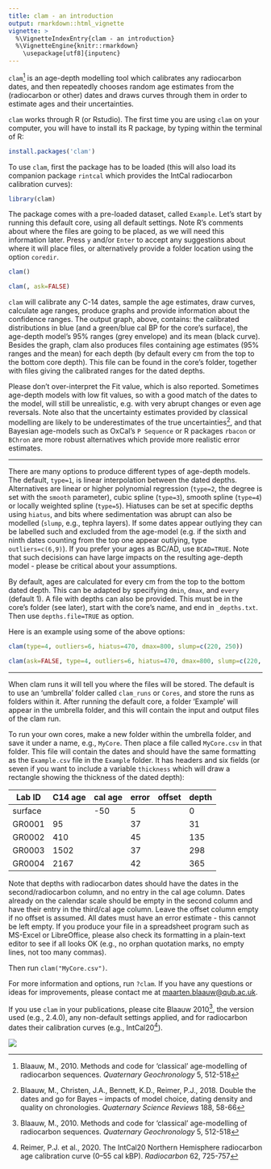 ```yaml
---
title: clam - an introduction
output: rmarkdown::html_vignette
vignette: >
  %\VignetteIndexEntry{clam - an introduction}
  %\VignetteEngine{knitr::rmarkdown}
    \usepackage[utf8]{inputenc}
---
```


`clam`[^1] is an age-depth modelling tool which calibrates any radiocarbon dates, and then repeatedly chooses random age estimates from the (radiocarbon or other) dates and draws curves through them in order to estimate ages and their uncertainties.

`clam` works through R (or Rstudio). The first time you are using `clam` on your computer, you will have to install its R package, by typing within the terminal of R:

```r
install.packages('clam')
``` 

To use `clam`, first the package has to be loaded (this will also load its companion package `rintcal` which provides the IntCal radiocarbon calibration curves):

```r
library(clam)
```

The package comes with a pre-loaded dataset, called `Example`. Let's start by running this default core, using all default settings. Note R's comments about where the files are going to be placed, as we will need this information later. Press `y` and/or `Enter` to accept any suggestions about where it will place files, or alternatively provide a folder location using the option `coredir`.

```r
clam()
```

```r
clam(, ask=FALSE)
```

`clam` will calibrate any C-14 dates, sample the age estimates, draw curves, calculate age ranges, produce graphs and provide information about the confidence ranges. The output graph, above, contains: the calibrated distributions in blue (and a green/blue cal BP for the core's surface), the age-depth model's 95% ranges (grey envelope) and its mean (black curve). Besides the graph, clam also produces files containing age estimates (95% ranges and the mean) for each depth (by default every cm from the top to the bottom core depth). This file can be found in the core's folder, together with files giving the calibrated ranges for the dated depths.

Please don't over-interpret the Fit value, which is also reported. Sometimes age-depth models with low fit values, so with a good match of the dates to the model, will still be unrealistic, e.g. with very abrupt changes or even age reversals. Note also that the uncertainty estimates provided by classical modelling are likely to be underestimates of the true uncertainties[^2], and that Bayesian age-models such as OxCal's `P Sequence` or R packages `rbacon` or `BChron` are more robust alternatives which provide more realistic error estimates.

***

There are many options to produce different types of age-depth models. The default, `type=1`, is linear interpolation between the dated depths. Alternatives are linear or higher polynomial regression (`type=2`, the degree is set with the `smooth` parameter), cubic spline (`type=3`), smooth spline (`type=4`) or locally weighted spline (`type=5`). Hiatuses can be set at specific depths using `hiatus`, and bits where sedimentation was abrupt can also be modelled (`slump`, e.g., tephra layers). If some dates appear outlying they can be labelled such and excluded from the age-model (e.g. if the sixth and ninth dates counting from the top one appear outlying, type `outliers=c(6,9)`). If you prefer your ages as BC/AD, use `BCAD=TRUE`. Note that such decisions can have large impacts on the resulting age-depth model - please be critical about your assumptions.

By default, ages are calculated for every cm from the top to the bottom dated depth. This can be adapted by specifying `dmin`, `dmax`, and `every` (default 1). A file with depths can also be provided. This must be in the core's folder (see later), start with the core's name, and end in `_depths.txt`. Then use `depths.file=TRUE` as option.

Here is an example using some of the above options:

```r
clam(type=4, outliers=6, hiatus=470, dmax=800, slump=c(220, 250))
```

```r
clam(ask=FALSE, type=4, outliers=6, hiatus=470, dmax=800, slump=c(220, 250))
```

***

When clam runs it will tell you where the files will be stored. The default is to use an 'umbrella' folder called `clam_runs` or `Cores`, and store the runs as folders within it. After running the default core, a folder 'Example' will appear in the umbrella folder, and this will contain the input and output files of the clam run.

To run your own cores, make a new folder within the umbrella folder, and save it under a name, e.g., `MyCore`. Then place a file called `MyCore.csv` in that folder. This file will contain the dates and should have the same formatting as the `Example.csv` file in the `Example` folder. It has headers and six fields (or seven if you want to include a variable `thickness` which will draw a rectangle showing the thickness of the dated depth):

| Lab ID | C14 age | cal age | error | offset | depth |
| ------ | ------- | ------- | ----- | ------ | ----- |
|surface |         | -50     |   5   |        |    0  |
|GR0001  |95       |         |  37   |        |   31  |
|GR0002  |410      |         |  45   |        |  135  |
|GR0003  |1502     |         |  37   |        |  298  |
|GR0004  |2167     |         |  42   |        |  365  |

Note that depths with radiocarbon dates should have the dates in the second/radiocarbon column, and no entry in the cal age column. Dates already on the calendar scale should be empty in the second column and have their entry in the third/cal age column. Leave the offset column empty if no offset is assumed. All dates must have an error estimate - this cannot be left empty. If you produce your file in a spreadsheet program such as MS-Excel or LibreOffice, please also check its formatting in a plain-text editor to see if all looks OK (e.g., no orphan quotation marks, no empty lines, not too many commas).

Then run `clam("MyCore.csv")`.

For more information and options, run `?clam`. If you have any questions or ideas for improvements, please contact me at <maarten.blaauw@qub.ac.uk>.

If you use `clam` in your publications, please cite Blaauw 2010[^3], the version used (e.g., 2.4.0), any non-default settings applied, and for radiocarbon dates their calibration curves (e.g., IntCal20[^4]). 

![](./images/keepclam.png)

[^1]: Blaauw, M., 2010. Methods and code for 'classical' age-modelling of radiocarbon sequences. *Quaternary Geochronology* 5, 512-518

[^2]: Blaauw, M., Christen, J.A., Bennett, K.D., Reimer, P.J., 2018. Double the dates and go for Bayes – impacts of model choice, dating density and quality on chronologies. *Quaternary Science Reviews* 188, 58-66

[^3]: Blaauw, M., 2010. Methods and code for 'classical' age-modelling of radiocarbon sequences. *Quaternary Geochronology* 5, 512-518

[^4]: Reimer, P.J. et al., 2020. The IntCal20 Northern Hemisphere radiocarbon age calibration curve (0–55 cal kBP). *Radiocarbon* 62, 725-757

